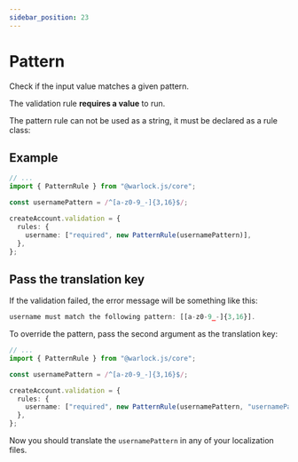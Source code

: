 ```yaml
---
sidebar_position: 23
---
```


# Pattern

Check if the input value matches a given pattern.

The validation rule **requires a value** to run.

The pattern rule can not be used as a string, it must be declared as a rule class:

## Example

```ts title="src/app/users/controllers/create-account.ts"
// ...
import { PatternRule } from "@warlock.js/core";

const usernamePattern = /^[a-z0-9_-]{3,16}$/;

createAccount.validation = {
  rules: {
    username: ["required", new PatternRule(usernamePattern)],
  },
};
```

## Pass the translation key

If the validation failed, the error message will be something like this:

```ts
username must match the following pattern: [[a-z0-9_-]{3,16}].
```

To override the pattern, pass the second argument as the translation key:

```ts title="src/app/users/controllers/create-account.ts"
// ...
import { PatternRule } from "@warlock.js/core";

const usernamePattern = /^[a-z0-9_-]{3,16}$/;

createAccount.validation = {
  rules: {
    username: ["required", new PatternRule(usernamePattern, "usernamePattern")],
  },
};
```

Now you should translate the `usernamePattern` in any of your localization files.
